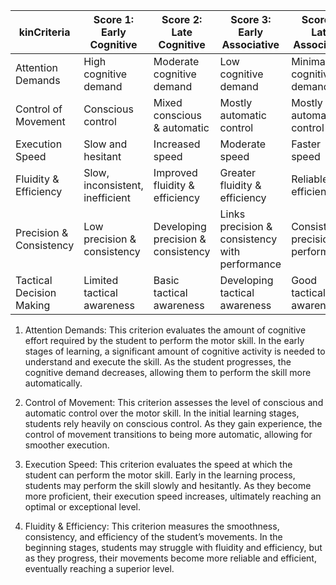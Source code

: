 | **kinCriteria**          | **Score 1: Early Cognitive**    | **Score 2: Late Cognitive**        | **Score 3: Early Associative**                 | **Score 4: Late Associative**      |
|---------------|---------------|---------------|---------------|---------------|
| Attention Demands        | High cognitive demand           | Moderate cognitive demand          | Low cognitive demand                           | Minimal cognitive demand           |
| Control of Movement      | Conscious control               | Mixed conscious & automatic        | Mostly automatic control                       | Mostly automatic control           |
| Execution Speed          | Slow and hesitant               | Increased speed                    | Moderate speed                                 | Faster speed                       |
| Fluidity & Efficiency    | Slow, inconsistent, inefficient | Improved fluidity & efficiency     | Greater fluidity & efficiency                  | Reliable, efficient                |
| Precision & Consistency  | Low precision & consistency     | Developing precision & consistency | Links precision & consistency with performance | Consistent precision & performance |
| Tactical Decision Making | Limited tactical awareness      | Basic tactical awareness           | Developing tactical awareness                  | Good tactical awareness            |

1.  Attention Demands: This criterion evaluates the amount of cognitive effort required by the student to perform the motor skill. In the early stages of learning, a significant amount of cognitive activity is needed to understand and execute the skill. As the student progresses, the cognitive demand decreases, allowing them to perform the skill more automatically.

2.  Control of Movement: This criterion assesses the level of conscious and automatic control over the motor skill. In the initial learning stages, students rely heavily on conscious control. As they gain experience, the control of movement transitions to being more automatic, allowing for smoother execution.

3.  Execution Speed: This criterion evaluates the speed at which the student can perform the motor skill. Early in the learning process, students may perform the skill slowly and hesitantly. As they become more proficient, their execution speed increases, ultimately reaching an optimal or exceptional level.

4.  Fluidity & Efficiency: This criterion measures the smoothness, consistency, and efficiency of the student's movements. In the beginning stages, students may struggle with fluidity and efficiency, but as they progress, their movements become more reliable and efficient, eventually reaching a superior level.
